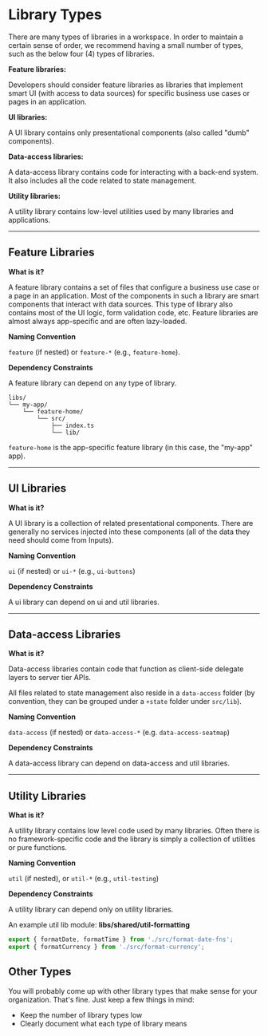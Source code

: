 # Library Types

There are many types of libraries in a workspace. In order to maintain a certain sense of order, we recommend having a small number of types, such as the below four (4) types of libraries.

**Feature libraries:**

Developers should consider feature libraries as libraries that implement smart UI (with access to data sources) for specific business use cases or pages in an application.

**UI libraries:**

A UI library contains only presentational components (also called "dumb" components).

**Data-access libraries:**

A data-access library contains code for interacting with a back-end system. It also includes all the code related to state management.

**Utility libraries:**

A utility library contains low-level utilities used by many libraries and applications.

---

## Feature Libraries

**What is it?**

A feature library contains a set of files that configure a business use case or a page in an application. Most of the components in such a library are smart components that interact with data sources. This type of library also contains most of the UI logic, form validation code, etc. Feature libraries are almost always app-specific and are often lazy-loaded.

**Naming Convention**

`feature` (if nested) or `feature-*` (e.g., `feature-home`).

**Dependency Constraints**

A feature library can depend on any type of library.

```treeview
libs/
└── my-app/
    └── feature-home/
        └── src/
            ├── index.ts
            └── lib/
```

`feature-home` is the app-specific feature library (in this case, the "my-app" app).

---

## UI Libraries

**What is it?**

A UI library is a collection of related presentational components. There are generally no services injected into these components (all of the data they need should come from Inputs).

**Naming Convention**

`ui` (if nested) or `ui-*` (e.g., `ui-buttons`)

**Dependency Constraints**

A ui library can depend on ui and util libraries.

---

## Data-access Libraries

**What is it?**

Data-access libraries contain code that function as client-side delegate layers to server tier APIs.

All files related to state management also reside in a `data-access` folder (by convention, they can be grouped under a `+state` folder under `src/lib`).

**Naming Convention**

`data-access` (if nested) or `data-access-*` (e.g. `data-access-seatmap`)

**Dependency Constraints**

A data-access library can depend on data-access and util libraries.

---

## Utility Libraries

**What is it?**

A utility library contains low level code used by many libraries. Often there is no framework-specific code and the library is simply a collection of utilities or pure functions.

**Naming Convention**

`util` (if nested), or `util-*` (e.g., `util-testing`)

**Dependency Constraints**

A utility library can depend only on utility libraries.

An example util lib module: **libs/shared/util-formatting**

```typescript
export { formatDate, formatTime } from './src/format-date-fns';
export { formatCurrency } from './src/format-currency';
```

## Other Types

You will probably come up with other library types that make sense for your organization. That's fine. Just keep a few things in mind:

- Keep the number of library types low
- Clearly document what each type of library means

